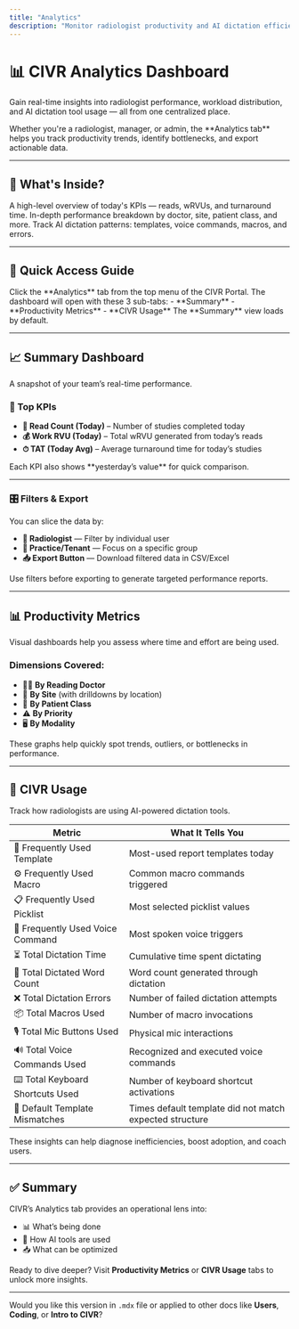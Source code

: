 ```yaml
---
title: "Analytics"
description: "Monitor radiologist productivity and AI dictation efficiency using CIVR’s intuitive analytics dashboard."
---
```


# 📊 CIVR Analytics Dashboard

Gain real-time insights into radiologist performance, workload distribution, and AI dictation tool usage — all from one centralized place.

<Info>
  Whether you're a radiologist, manager, or admin, the **Analytics tab** helps you track productivity trends, identify bottlenecks, and export actionable data.
</Info>

---

## 🧭 What's Inside?


  <Card title="Summary" icon="BarChart2">
    A high-level overview of today's KPIs — reads, wRVUs, and turnaround time.
  </Card>
  <Card title="Productivity Metrics" icon="Layers">
    In-depth performance breakdown by doctor, site, patient class, and more.
  </Card>
  <Card title="CIVR Usage" icon="Mic">
    Track AI dictation patterns: templates, voice commands, macros, and errors.
  </Card>


---

## 🚀 Quick Access Guide

<Steps>
  <Step title="Navigate to Analytics">
    Click the **Analytics** tab from the top menu of the CIVR Portal.
  </Step>
  <Step title="Explore the Dashboard">
    The dashboard will open with these 3 sub-tabs:
    - **Summary**
    - **Productivity Metrics**
    - **CIVR Usage**
  </Step>
</Steps>

<Note>
  The **Summary** view loads by default.
</Note>

---

## 📈 Summary Dashboard

A snapshot of your team’s real-time performance.

### 🔑 Top KPIs

- **📄 Read Count (Today)** – Number of studies completed today  
- **💰 Work RVU (Today)** – Total wRVU generated from today’s reads  
- **⏱ TAT (Today Avg)** – Average turnaround time for today’s studies

<Info>
  Each KPI also shows **yesterday’s value** for quick comparison.
</Info>

---

### 🎛 Filters & Export

You can slice the data by:

- **👤 Radiologist** — Filter by individual user  
- **🏢 Practice/Tenant** — Focus on a specific group  
- **📥 Export Button** — Download filtered data in CSV/Excel

<Tip>
  Use filters before exporting to generate targeted performance reports.
</Tip>

---

## 📊 Productivity Metrics

Visual dashboards help you assess where time and effort are being used.

### Dimensions Covered:

- 👨‍⚕️ **By Reading Doctor**
- 🏥 **By Site** (with drilldowns by location)
- 👥 **By Patient Class**
- ⚠️ **By Priority**
- 🖥️ **By Modality**

<Note>
  These graphs help quickly spot trends, outliers, or bottlenecks in performance.
</Note>

---

## 🧠 CIVR Usage

Track how radiologists are using AI-powered dictation tools.

| **Metric**                            | **What It Tells You**                                            |
|--------------------------------------|------------------------------------------------------------------|
| 🧩 Frequently Used Template           | Most-used report templates today                                |
| ⚙️ Frequently Used Macro              | Common macro commands triggered                                 |
| 📋 Frequently Used Picklist           | Most selected picklist values                                   |
| 🎤 Frequently Used Voice Command      | Most spoken voice triggers                                      |
| ⏳ Total Dictation Time               | Cumulative time spent dictating                                 |
| 📝 Total Dictated Word Count          | Word count generated through dictation                         |
| ❌ Total Dictation Errors             | Number of failed dictation attempts                            |
| 📦 Total Macros Used                  | Number of macro invocations                                     |
| 🎙️ Total Mic Buttons Used            | Physical mic interactions                                       |
| 🔊 Total Voice Commands Used          | Recognized and executed voice commands                         |
| ⌨️ Total Keyboard Shortcuts Used      | Number of keyboard shortcut activations                         |
| 🚫 Default Template Mismatches        | Times default template did not match expected structure        |

<Tip>
  These insights can help diagnose inefficiencies, boost adoption, and coach users.
</Tip>

---

## ✅ Summary

CIVR’s Analytics tab provides an operational lens into:

- 📊 What’s being done  
- 🧠 How AI tools are used  
- 📥 What can be optimized

Ready to dive deeper? Visit **Productivity Metrics** or **CIVR Usage** tabs to unlock more insights.

---

Would you like this version in `.mdx` file or applied to other docs like **Users**, **Coding**, or **Intro to CIVR**?
